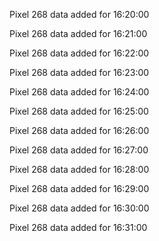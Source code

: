Pixel 268 data added for 16:20:00

Pixel 268 data added for 16:21:00

Pixel 268 data added for 16:22:00

Pixel 268 data added for 16:23:00

Pixel 268 data added for 16:24:00

Pixel 268 data added for 16:25:00

Pixel 268 data added for 16:26:00

Pixel 268 data added for 16:27:00

Pixel 268 data added for 16:28:00

Pixel 268 data added for 16:29:00

Pixel 268 data added for 16:30:00

Pixel 268 data added for 16:31:00

